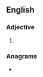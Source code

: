 ==English==

===Adjective===
{{head|en|adjective comparative form}}

# {{en-comparative of|snappy}}

===Anagrams===
* {{anagrams|en|persipan}}
